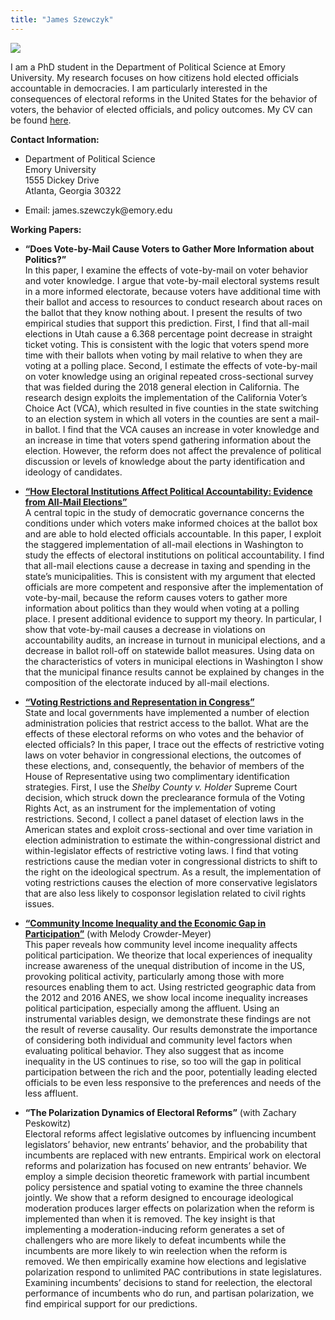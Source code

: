 ```yaml
---
title: "James Szewczyk"
---
```

![](prof photo.jpg)

I am a PhD student in the Department of Political Science at Emory University. My research focuses on how citizens hold elected officials accountable in democracies. I am particularly interested in the consequences of electoral reforms in the United States for the behavior of voters, the behavior of elected officials, and policy outcomes. My CV can be found [here](http://jamesszewczyk.github.io/personal_site/CV.pdf).

**Contact Information:**

* Department of Political Science     
Emory University                
1555 Dickey Drive   
Atlanta, Georgia 30322  


* Email: james.szewczyk@emory.edu

**Working Papers:** 

*   **"Does Vote-by-Mail Cause Voters to Gather More Information about Politics?"**     
In this paper, I examine the effects of vote-by-mail on voter behavior and voter knowledge. I argue that vote-by-mail electoral systems result in a more informed electorate, because voters have additional time with their ballot and access to resources to conduct research about races on the ballot that they know nothing about. I present the results of two empirical studies that support this prediction. First, I find that all-mail elections in Utah cause a 6.368 percentage point decrease in straight ticket voting. This is consistent with the logic that voters spend more time with their ballots when voting by mail relative to when they are voting at a polling place. Second, I estimate the effects of vote-by-mail on voter knowledge using an original repeated cross-sectional survey that was fielded during the 2018 general election in California. The research design exploits the implementation of the California Voter’s Choice Act (VCA), which resulted in five counties in the state switching to an election system in which all voters in the counties are sent a mail-in ballot. I find that the VCA causes an increase in voter knowledge and an increase in time that voters spend gathering information about the election. However, the reform does not affect the prevalence of political discussion or levels of knowledge about the party identification and ideology of candidates. 

*   [**"How Electoral Institutions Affect Political Accountability: Evidence from All-Mail Elections"**](http://jamesszewczyk.github.io/personal_site/VBM_V7.pdf)    
A central topic in the study of democratic governance concerns the conditions under which voters make
informed choices at the ballot box and are able to hold elected officials accountable. In this paper, I
exploit the staggered implementation of all-mail elections in Washington to study the effects of electoral institutions on political accountability. I find that all-mail elections cause a decrease in taxing and spending in the state’s municipalities. This is consistent with my argument that elected officials are more competent and responsive after the implementation of vote-by-mail, because the reform causes voters to gather more information about politics than they would when voting at a polling place. I present additional evidence to support my theory. In particular, I show that vote-by-mail causes a decrease in violations on accountability audits, an increase in turnout in municipal elections, and a decrease in ballot roll-off on statewide ballot measures. Using data on the characteristics of voters in municipal elections in Washington I show that the municipal finance results cannot be explained by changes in the composition of the electorate induced by all-mail elections.

*   [**"Voting Restrictions and Representation in Congress"**](http://jamesszewczyk.github.io/personal_site/voting_restrictions_representation.pdf)    
State and local governments have implemented a number of election administration policies that restrict access to the ballot. What are the effects of these electoral reforms on who votes and the behavior of elected officials? In this paper, I trace out the effects of restrictive voting laws on voter behavior in congressional elections, the outcomes of these elections, and, consequently, the behavior of members of the House of Representative using two complimentary identification strategies. First, I use the *Shelby County v. Holder* Supreme Court decision, which struck down the preclearance formula of the Voting Rights Act, as an instrument for the implementation of voting restrictions. Second, I collect a panel dataset of election laws in the American states and exploit cross-sectional and over time variation in election administration to estimate the within-congressional district and within-legislator effects of restrictive voting laws. I find that voting restrictions cause the median voter in congressional districts to shift to the right on the ideological spectrum. As a result, the implementation of voting restrictions causes the election of more conservative legislators that are also less likely to cosponsor legislation related to civil rights issues. 

*   [**"Community Income Inequality and the Economic Gap in Participation"**](http://jamesszewczyk.github.io/personal_site/Inequality_Participation_Public.pdf) (with Melody Crowder-Meyer)      
This paper reveals how community level income inequality affects political participation. We theorize that local experiences of inequality increase awareness of the unequal distribution of income in the US, provoking political activity, particularly among those with more resources enabling them to act. Using restricted geographic data from the 2012 and 2016 ANES, we show local income inequality increases political participation, especially among the affluent. Using an instrumental variables design, we demonstrate these findings are not the result of reverse causality. Our results demonstrate the importance of considering both individual and community level factors when evaluating political behavior. They also suggest that as income inequality in the US continues to rise, so too will the gap in political participation between the rich and the poor, potentially leading elected officials to be even less responsive to the preferences and needs of the less affluent. 

*   **"The Polarization Dynamics of Electoral Reforms"** (with Zachary Peskowitz)     
Electoral reforms affect legislative outcomes by influencing incumbent legislators' behavior, new entrants' behavior, and the probability that incumbents are replaced with new entrants. Empirical work on electoral reforms and polarization has focused on new entrants' behavior. We employ a simple decision theoretic framework with partial incumbent policy persistence and spatial voting to examine the three channels jointly. We show that a reform designed to encourage ideological moderation produces larger effects on polarization when the reform is implemented than when it is removed. The key insight is that implementing a moderation-inducing reform generates a set of challengers who are more likely to defeat incumbents while the incumbents are more likely to win reelection when the reform is removed. We then empirically examine how elections and legislative polarization respond to unlimited PAC contributions in state legislatures. Examining incumbents' decisions to stand for reelection, the electoral performance of incumbents who do run, and partisan polarization, we find empirical support for our predictions. 

<!--html_preserve-->

<script>
  (function(i,s,o,g,r,a,m){i['GoogleAnalyticsObject']=r;i[r]=i[r]||function(){
  (i[r].q=i[r].q||[]).push(arguments)},i[r].l=1*new Date();a=s.createElement(o),
  m=s.getElementsByTagName(o)[0];a.async=1;a.src=g;m.parentNode.insertBefore(a,m)
  })(window,document,'script','https://www.google-analytics.com/analytics.js','ga');

  ga('create', 'UA-103004130-1', 'auto');
  ga('send', 'pageview');

</script>

<!--/html_preserve-->

